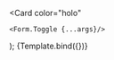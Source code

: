

<Meta title="Form" component={Form.Toggle} />

  <Card
    color="holo"
  >
    <Form.Toggle {...args}/>
  </Card>
);

<Title>Form</Title>

<Canvas>
    <Story
        name="Checkbox (Toggle)"
        args={{
            label: "Checkbox",
            color: 'black',
            disabled: false,
            direction: "horizontal",
        }}
    >
        {Template.bind({})}
    </Story>
</Canvas>
